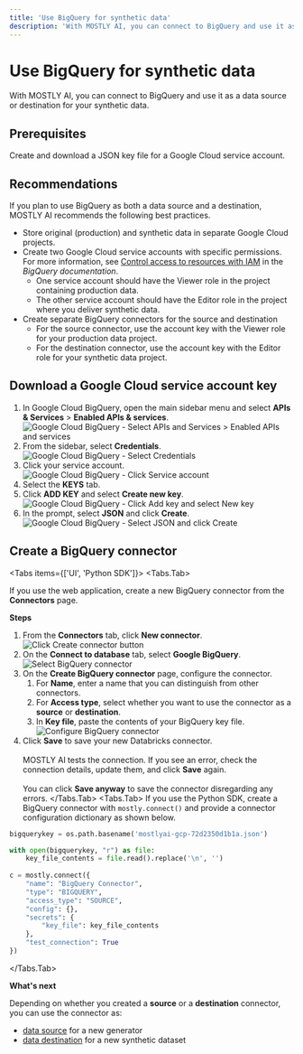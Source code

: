 ```yaml
---
title: 'Use BigQuery for synthetic data'
description: 'With MOSTLY AI, you can connect to BigQuery and use it as a data source or destination for your synthetic data.'
---
```



# Use BigQuery for synthetic data

With MOSTLY AI, you can connect to BigQuery and use it as a data source or destination for your synthetic data.

## Prerequisites

Create and download a JSON key file for a Google Cloud service account.

## Recommendations

If you plan to use BigQuery as both a data source and a destination, MOSTLY AI recommends the following best practices.

* Store original (production) and synthetic data in separate Google Cloud projects.
* Create two Google Cloud service accounts with specific permissions.
        <Callout>
        For more information, see [Control access to resources with IAM](https://cloud.google.com/bigquery/docs/control-access-to-resources-iam) in the _BigQuery documentation_.
        </Callout>
    * One service account should have the Viewer role in the project containing production data.
    * The other service account should have the Editor role in the project where you deliver synthetic data.
* Create separate BigQuery connectors for the source and destination
    * For the source connector, use the account key with the Viewer role for your production data project.
    * For the destination connector, use the account key with the Editor role for your synthetic data project.

## Download a Google Cloud service account key

1. In Google Cloud BigQuery, open the main sidebar menu and select **APIs & Services** > **Enabled APIs & services**.
    <Image
        src="/docs/docimages/connectors/bigquery/bigquery-apis-services.webp"
        alt="Google Cloud BigQuery - Select APIs and Services > Enabled APIs and services"
        width={350}
        height={500}
    />
2. From the sidebar, select **Credentials**.
    <Image
        src="/docs/docimages/connectors/bigquery/bigquery-sidebar-select-credentials.webp"
        alt="Google Cloud BigQuery - Select Credentials"
        width={175}
        height={500}
    />
3. Click your service account.
    <Image
        src="/docs/docimages/connectors/bigquery/bigquery-click-service-account.webp"
        alt="Google Cloud BigQuery - Click Service account"
        width={550}
        height={500}
    />
4. Select the **KEYS** tab.
5. Click **ADD KEY** and select **Create new key**.
    <Image
        src="/docs/docimages/connectors/bigquery/bigquery-click-add-key-select-new-key.webp"
        alt="Google Cloud BigQuery - Click Add key and select New key"
        width={350}
        height={500}
    />
6. In the prompt, select **JSON** and click **Create**.
    <Image src="/docs/docimages/connectors/bigquery/bigquery-select-json-click-create.webp"
        alt="Google Cloud BigQuery - Select JSON and click Create"
        width={350}
        height={500}
    />

## Create a BigQuery connector

<Tabs items={['UI', 'Python SDK']}>
<Tabs.Tab>

If you use the web application, create a new BigQuery connector from the **Connectors** page.

**Steps**
1. From the **Connectors** tab, click **New connector**.
    <Image
        src="/docs/docimages/connectors/create-connector-01-click.webp"
        alt="Click Create connector button"
        width={800}
        height={500}
    />
2. On the **Connect to database** tab, select **Google BigQuery**.
    <Image
        src="/docs/docimages/connectors/bigquery/create-connector-02-select-bigquery.webp"
        alt="Select BigQuery connector"
        width={800}
        height={500}
    />
3. On the **Create BigQuery connector** page, configure the connector.
    1. For **Name**, enter a name that you can distinguish from other connectors.
    2. For **Access type**, select whether you want to use the connector as a **source** or **destination**.
    3. In **Key file**, paste the contents of your BigQuery key file.
        <Image
            src="/docs/docimages/connectors/bigquery/create-connector-03-configure-bigquery.webp"
            alt="Configure BigQuery connector"
            width={400}
            height={500}
        />
4. Click **Save** to save your new Databricks connector.<br /><br />
    MOSTLY AI tests the connection. If you see an error, check the connection details, update them, and click **Save** again.<br /><br />
    You can click **Save anyway** to save the connector disregarding any errors.
</Tabs.Tab>
<Tabs.Tab>
If you use the Python SDK, create a BigQuery connector with `mostly.connect()` and provide a connector configuration dictionary as shown below.
```python copy filename="python"
bigquerykey = os.path.basename('mostlyai-gcp-72d2350d1b1a.json')

with open(bigquerykey, "r") as file:
    key_file_contents = file.read().replace('\n', '')
    
c = mostly.connect({
    "name": "BigQuery Connector",
    "type": "BIGQUERY",
    "access_type": "SOURCE",
    "config": {},
    "secrets": {
        "key_file": key_file_contents
    },
    "test_connection": True
})
```
</Tabs.Tab>
</Tabs>



**What's next**

Depending on whether you created a **source** or a **destination** connector, you can use the connector as:

* [data source](../use/data-source) for a new generator
* [data destination](../use/data-destination) for a new synthetic dataset